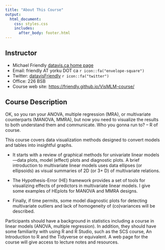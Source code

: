 ```yaml
---
title: "About This Course"
output:
  html_document:
    css: styles.css
    includes:
      after_body: footer.html
---
```



## Instructor
* Michael Friendly [datavis.ca home page](http://datavis.ca)
* Email: friendly AT yorku DOT ca `r icon::fa("envelope-square")`
* Twitter: [datavisFriendly](http://twitter.com/datavisFriendly) `r icon::fa("twitter")`
* Office: 226 BSB
* Course web site: [https://friendly.github.io/VisMLM-course/](https://friendly.github.io/VisMLM-course/)

## Course Description

OK, so you ran your ANOVA, multiple regression (MRA), or multivariate counterparts (MANOVA, MMRA), but now you need to visualize the results to both understand them and communicate.  Who you gonna run to? – R of course.

This course covers data visualization methods designed to convert models and tables into insightful graphs.  

* It starts with a review of graphical methods for univariate linear models---data plots, model (effect) plots and diagnostic plots. A brief introduction to multivariate linear models uses data ellipses (or ellipsoids) as visual summaries of 2D (or 3+ D) of multivariate relations.  

* The Hypothesis-Error (HE) framework provides a set of tools for visualizing effects of predictors in multivariate linear models. I give some examples of HEplots for MANOVA and MMRA designs. 

* Finally, if time permits, some model diagnostic plots for detecting multivariate outliers and lack of homogeneity of (co)variances will be described. 

Participants should have a background in statistics including a course in linear models (ANOVA, multiple regression). In addition, they should have some familiarity with using R and R Studio, such as the SCS course, An Introduction to R and the Tidyverse or equivalent.  A web page for the course will give access to lecture notes and resources.


